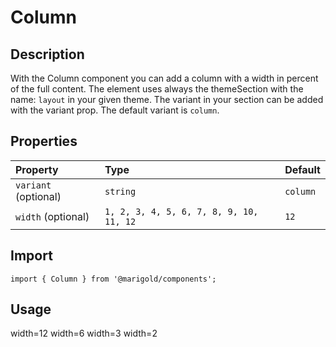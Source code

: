 
<Meta title="Components/Layout/Column" />

# Column

## Description

With the Column component you can add a column with a width in percent of the full content.
The element uses always the themeSection with the name: `layout` in your given theme. The variant in your section can be added with the variant prop. The default variant is `column`.

## Properties

| Property             | Type                                    | Default  |
| :------------------- | :-------------------------------------- | :------- |
| `variant` (optional) | `string`                                | `column` |
| `width` (optional)   | `1, 2, 3, 4, 5, 6, 7, 8, 9, 10, 11, 12` | `12`     |

## Import

```tsx
import { Column } from '@marigold/components';
```

## Usage

<Preview>
  <Story name="Column">
    <Column
      className={useStyles({
        textAlign: 'center',
        border: '1px solid',
        padding: 2,
        margin: 2,
      })}
    >
      width=12
    </Column>
    <Column
      width={6}
      className={useStyles({
        textAlign: 'center',
        border: '1px solid',
        padding: 2,
        margin: 2,
      })}
    >
      width=6
    </Column>
    <Column
      width={3}
      className={useStyles({
        textAlign: 'center',
        border: '1px solid',
        padding: 2,
        margin: 2,
      })}
    >
      width=3
    </Column>
    <Column
      width={2}
      className={useStyles({
        textAlign: 'center',
        border: '1px solid',
        padding: 2,
        margin: 2,
      })}
    >
      width=2
    </Column>
  </Story>
</Preview>
